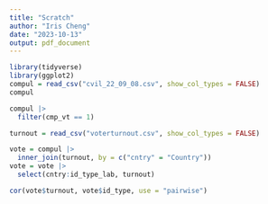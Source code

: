 ```yaml
---
title: "Scratch"
author: "Iris Cheng"
date: "2023-10-13"
output: pdf_document
---
```


```r
library(tidyverse)
library(ggplot2)
compul = read_csv("cvil_22_09_08.csv", show_col_types = FALSE)
compul
```


```r
compul |>
  filter(cmp_vt == 1)
```

```r
turnout = read_csv("voterturnout.csv", show_col_types = FALSE)
```

```r
vote = compul |>
  inner_join(turnout, by = c("cntry" = "Country"))
vote = vote |>
  select(cntry:id_type_lab, turnout)
```

```r
cor(vote$turnout, vote$id_type, use = "pairwise")
```

